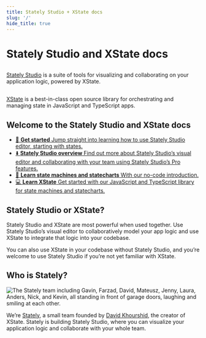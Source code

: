 ```yaml
---
title: Stately Studio + XState docs
slug: '/'
hide_title: true
---
```


<h1 class="visually-hidden">Stately Studio and XState docs</h1>


<div class="docs-intro">
<div class="docs-intro-studio">
<h2 class="docs-intro-logo-heading" id="stately-studio">
  <ThemedImage
    alt="Stately Studio"
    sources={{
      light: useBaseUrl('/intro-stately-logo-black.svg'),
      dark: useBaseUrl('/intro-stately-logo-white.svg'),
    }}
  />
</h2>
<p><a href="./studio">Stately Studio</a> is a suite of tools for visualizing and collaborating on your application logic, powered by XState.</p>
</div>
<div class="docs-intro-xstate">
<h2 class="docs-intro-logo-heading" id="xstate">
  <ThemedImage
    alt="XState"
    sources={{
      light: useBaseUrl('/intro-xstate-logo-black.svg'),
      dark: useBaseUrl('/intro-xstate-logo-white.svg'),
    }}
  />
</h2>
<p><a href="./xstate">XState</a> is a best-in-class open source library for orchestrating and managing state in JavaScript and TypeScript apps.</p>
</div>
</div>

## Welcome to the Stately Studio and XState docs

<ul className="content-boxes">
  <li>
    <a className="link-box" href="./states">
      🏁 <strong>Get started</strong> Jump straight into learning how to use Stately Studio
      editor, starting with states.
    </a>
  </li>
  <li>
    <a className="link-box" href="./studio">
      ⬇️ <strong>Stately Studio overview</strong> Find out more about
      Stately Studio’s visual editor and collaborating with your team using Stately Studio’s Pro features.
    </a>
  </li>
  <li>
    <a className="link-box" href="./state-machines-and-statecharts">
      🧠 <strong>Learn state machines and statecharts</strong> With our no-code
      introduction.
    </a>
  </li>
  <li>
    <a className="link-box" href="./xstate">
      💻 <strong>Learn XState</strong> Get started with our JavaScript and
      TypeScript library for state machines and statecharts.
    </a>
  </li>
</ul>

## Stately Studio or XState?

Stately Studio and XState are most powerful when used together. Use Stately Studio’s visual editor to collaboratively model your app logic and use XState to integrate that logic into your codebase.

You can also use XState in your codebase without Stately Studio, and you’re welcome to use Stately Studio if you’re not yet familiar with XState. 

## Who is Stately?

![The Stately team including Gavin, Farzad, David, Mateusz, Jenny, Laura, Anders, Nick, and Kevin, all standing in front of garage doors, laughing and smiling at each other.](/stately.png)

We’re [Stately](https://stately.ai), a small team founded by [David Khourshid](https://twitter.com/davidkpiano), the creator of XState. Stately is building Stately Studio, where you can visualize your application logic and collaborate with your whole team.